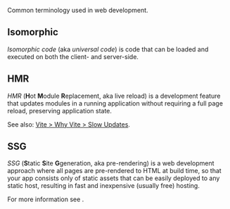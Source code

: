 
Common terminology used in web development.


## Isomorphic

*Isomorphic code* (aka *universal code*) is code that can be loaded and executed on both the client- and server-side.


## HMR

*HMR* (**H**ot **M**odule **R**eplacement, aka live reload) is a development feature that updates modules in a running application without requiring a full page reload, preserving application state.

See also: [Vite > Why Vite > Slow Updates](https://vite.dev/guide/why.html#slow-updates).


## SSG

*SSG* (**S**tatic **S**ite **G**generation, aka pre-rendering) is a web development approach where all pages are pre-rendered to HTML at build time, so that your app consists only of static assets that can be easily deployed to any static host, resulting in fast and inexpensive (usually free) hosting.

For more information see <Link href="/pre-rendering" />.
